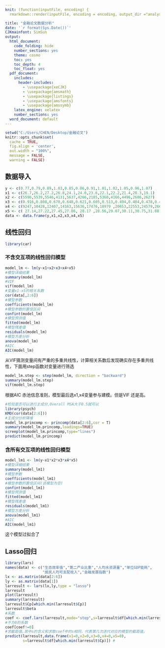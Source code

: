 ---
knit: (function(inputFile, encoding) {
  rmarkdown::render(inputFile, encoding = encoding, output_dir ="analysis") })

title: "金融论文数据分析"
date: '`r format(Sys.Date())`'
CJKmainfont: SimSun
output:
  html_document: 
    code_folding: hide
    number_sections: yes
    theme: cosmo
    toc: yes
    toc_depth: 4
    toc_float: yes
  pdf_document: 
    includes:
      header-includes:
        - \usepackage{xeCJK}
        - \usepackage{amsmath}
        - \usepackage{listings}
        - \usepackage{amsfonts}
        - \usepackage{amssymb}
    latex_engine: xelatex
    number_sections: yes
  word_document: default
---

```{r setup, message=FALSE,warning=FALSE}
setwd("C:/Users/CHEN/Desktop/金融论文")
knitr::opts_chunk$set(
  cache = TRUE,
  fig.align = 'center',
  out.width = "100%",
  message = FALSE,
  warning = FALSE)

```
## 数据导入
```{r}
y <- c(0.77,0.79,0.89,1.03,0.85,0.86,0.91,1.01,1.02,1.05,0.96,1.07)
x1 <- c(26.7,26.2,27.2,26.8,24.1,24.0,23.6,22.1,22.2,21.4,20.3,19.1)
x2 <- c(5596,5539,5546,4131,5637,4266,2185,5360,4166,4496,2686,2627)
x3 <- c(0.916,0.808,0.670,0.648,0.621,0.605,0.513,0.494,0.484,0.478,0.471,0.457)
x4 <- c(9247,10428,12407,14163,15636,17476,18979 ,20653,22553,24579,26679,27904)
x5 <- c( 27.14,27.22,27.45,27.86, 28.17 ,28.56,29.07,30.11,30.75,31.88,32.76,32.84)
data <- data.frame(y,x1,x2,x3,x4,x5)
```

## 线性回归
```{r}
library(car)
```

### 不含交互项的线性回归模型
```{r}
model_lm <- lm(y~x1+x2+x3+x4+x5)
#模型详细结果
summary(model_lm)
#VIF
vif(model_lm)
#变量x1-x5的相关系数
cor(data[,2:6])
#模型参数
coefficients(model_lm)
#模型参数的置信区间
confint(model_lm)
#模型预测值
fitted(model_lm)
#模型残差值
residuals(model_lm)
#模型方差分析
anova(model_lm)
#AIC
AIC(model_lm)

```
从VIF猜测变量间有严重的多重共线性，计算相关系数后发现确实存在多重共线性，下面用step函数对变量进行筛选
```{r}
model_lm.step <- step(model_lm, direction = "backward")
summary(model_lm.step)
vif(model_lm.step)
```
根据AIC 赤池信息准则，模型最后选x1,x4变量参与建模。但是VIF 还是高。
```{r}
#检验是否可以进行主成分,Overall MSA大于0.5就可以
library(psych)
KMO(cor(data[2:6]))
#主成分分析降维
model_lm.princomp <- princomp(data[2:6],cor = T)
summary(model_lm.princomp,loadings=TRUE)
screeplot(model_lm.princomp,type="lines")
predict(model_lm.princomp)
```

### 含所有交互项的线性回归模型
```{r}
model_lm1 <- lm(y~x1*x2*x3*x4*x5)
#模型详细结果
summary(model_lm1)
#模型参数
coefficients(model_lm1)
#模型参数的置信区间(该模型为空)
confint(model_lm1)
#模型预测值
fitted(model_lm1)
#模型残差值
residuals(model_lm1)
#模型方差分析
anova(model_lm1)
#AIC
AIC(model_lm1)

```


这个模型过拟合了


## Lasso回归
```{r}
library(lars)
names(data) <- c("生态效率值","第二产业比重","人均水资源量","单位GDP能耗",
                 "居民人均可支配收入","金融发展指数")
lx <- as.matrix(data[2:6])
ly <- as.matrix(data[1])
larresult <- lars(lx,ly,type = "lasso")
larresult
plot(larresult)
summary(larresult)
larresult$Cp[which.min(larresult$Cp)]
larresult$beta
#系数
coef <- coef.lars(larresult,mode="step",s=larresult$df[which.min(larresult$Cp)])
#不为0的系数
coef[coef!=0]
#求截距值,其中s的含义和求取coef中的s相同，代表第几次迭代对应的模型的截距值。
predict(larresult,data.frame(x1=0,x2=0,x3=0,x4=0,x5=0),
        s=larresult$df[which.min(larresult$Cp)]) #

```



